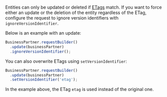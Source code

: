 Entities can only be updated or deleted if [ETags](#handling-of-etags) match.
If you want to force either an update or the deletion of the entity regardless of the ETag, configure the request to ignore version identifiers with `ignoreVersionIdentifier`.

Below is an example with an update:

```ts
BusinessPartner.requestBuilder()
  .update(businessPartner)
  .ignoreVersionIdentifier();
```

You can also overwrite ETags using `setVersionIdentifier`:

```ts
BusinessPartner.requestBuilder()
  .update(businessPartner)
  .setVersionIdentifier('etag');
```

<!-- vale off -->

In the example above, the ETag `etag` is used instead of the original one.

<!-- vale on -->

